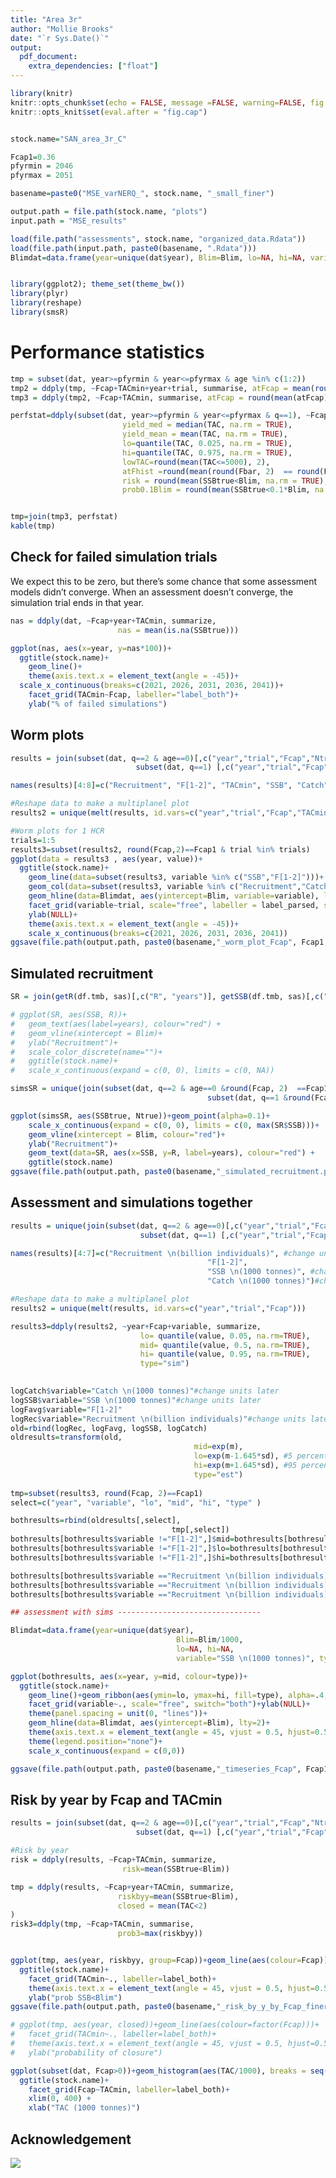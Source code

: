 ```yaml
---
title: "Area 3r"
author: "Mollie Brooks"
date: "`r Sys.Date()`"
output: 
  pdf_document:
    extra_dependencies: ["float"]
---
```


```r
library(knitr)
knitr::opts_chunk$set(echo = FALSE, message =FALSE, warning=FALSE, fig.pos = "H", out.extra = "")
knitr::opts_knit$set(eval.after = "fig.cap")


stock.name="SAN_area_3r_C"

Fcap1=0.36
pfyrmin = 2046
pfyrmax	= 2051

basename=paste0("MSE_varNERQ_", stock.name, "_small_finer")

output.path = file.path(stock.name, "plots")
input.path = "MSE_results"

load(file.path("assessments", stock.name, "organized_data.Rdata"))
load(file.path(input.path, paste0(basename, ".Rdata")))
Blimdat=data.frame(year=unique(dat$year), Blim=Blim, lo=NA, hi=NA, variable="SSB", type=NA)


library(ggplot2); theme_set(theme_bw())
library(plyr)
library(reshape)
library(smsR)
```

# Performance statistics

```r
tmp = subset(dat, year>=pfyrmin & year<=pfyrmax & age %in% c(1:2))
tmp2 = ddply(tmp, ~Fcap+TACmin+year+trial, summarise, atFcap = mean(round(sum(Fest/2), 2)==round(Fcap, 2)))
tmp3 = ddply(tmp2, ~Fcap+TACmin, summarise, atFcap = round(mean(atFcap), 2))

perfstat=ddply(subset(dat, year>=pfyrmin & year<=pfyrmax & q==1), ~Fcap+TACmin, summarize,
						 yield_med = median(TAC, na.rm = TRUE),
						 yield_mean = mean(TAC, na.rm = TRUE),
						 lo=quantile(TAC, 0.025, na.rm = TRUE),
						 hi=quantile(TAC, 0.975, na.rm = TRUE),
						 lowTAC=round(mean(TAC<=5000), 2),
						 atFhist =round(mean(round(Fbar, 2)  == round(Fhist, 2)), 2),
						 risk = round(mean(SSBtrue<Blim, na.rm = TRUE), 3),
						 prob0.1Blim = round(mean(SSBtrue<0.1*Blim, na.rm = TRUE), 2))


tmp=join(tmp3, perfstat)
kable(tmp)

```

## Check for failed simulation trials
We expect this to be zero, but there's some chance that some assessment models didn't converge. When an assessment doesn't converge, the simulation trial ends in that year.

```r

nas = ddply(dat, ~Fcap+year+TACmin, summarize, 
						nas = mean(is.na(SSBtrue)))

ggplot(nas, aes(x=year, y=nas*100))+
  ggtitle(stock.name)+
	geom_line()+
	theme(axis.text.x = element_text(angle = -45))+
  scale_x_continuous(breaks=c(2021, 2026, 2031, 2036, 2041))+
	facet_grid(TACmin~Fcap, labeller="label_both")+
	ylab("% of failed simulations")
```
\newpage

## Worm plots

```r
results = join(subset(dat, q==2 & age==0)[,c("year","trial","Fcap","Ntrue","Fbar", "TACmin")],#recruitment from age0, q2
							subset(dat, q==1) [,c("year","trial","Fcap","SSBtrue","TAC", "TACmin")])#SSB from q1

names(results)[4:8]=c("Recruitment", "F[1-2]", "TACmin", "SSB", "Catch")

#Reshape data to make a multiplanel plot
results2 = unique(melt(results, id.vars=c("year","trial","Fcap","TACmin")))

#Worm plots for 1 HCR
trials=1:5
results3=subset(results2, round(Fcap,2)==Fcap1 & trial %in% trials)
ggplot(data = results3 , aes(year, value))+
  ggtitle(stock.name)+
	geom_line(data=subset(results3, variable %in% c("SSB","F[1-2]")))+
	geom_col(data=subset(results3, variable %in% c("Recruitment","Catch")))+
	geom_hline(data=Blimdat, aes(yintercept=Blim, variable=variable), lty=2)+
	facet_grid(variable~trial, scale="free", labeller = label_parsed, switch="y")+
	ylab(NULL)+
	theme(axis.text.x = element_text(angle = -45))+
	scale_x_continuous(breaks=c(2021, 2026, 2031, 2036, 2041)) 
ggsave(file.path(output.path, paste0(basename,"_worm_plot_Fcap", Fcap1, ".png")), height=4, width=6)
```
\newpage

## Simulated recruitment

```r

SR = join(getR(df.tmb, sas)[,c("R", "years")], getSSB(df.tmb, sas)[,c("SSB", "years")]) 

# ggplot(SR, aes(SSB, R))+
# 	geom_text(aes(label=years), colour="red") +
# 	geom_vline(xintercept = Blim)+
# 	ylab("Recruitment")+
# 	scale_color_discrete(name="")+
# 	ggtitle(stock.name)+
# 	scale_x_continuous(expand = c(0, 0), limits = c(0, NA))

simsSR = unique(join(subset(dat, q==2 & age==0 &round(Fcap, 2)  ==Fcap1)[,c("year","trial","Ntrue")],#recruitment from age0, q2
											subset(dat, q==1 &round(Fcap, 2)  ==Fcap1) [,c("year","trial","SSBtrue")]))#SSB from q1

ggplot(simsSR, aes(SSBtrue, Ntrue))+geom_point(alpha=0.1)+
	scale_x_continuous(expand = c(0, 0), limits = c(0, max(SR$SSB)))+
	geom_vline(xintercept = Blim, colour="red")+
	ylab("Recruitment")+
	geom_text(data=SR, aes(x=SSB, y=R, label=years), colour="red") +
	ggtitle(stock.name)
ggsave(file.path(output.path, paste0(basename,"_simulated_recruitment.png")), height=5, width=6)

```
\newpage

## Assessment and simulations together

```r

results = unique(join(subset(dat, q==2 & age==0)[,c("year","trial","Fcap","Ntrue","Fbar")],#recruitment from age0, q2
							 subset(dat, q==1) [,c("year","trial","Fcap","SSBtrue","TAC")]))#SSB from q1

names(results)[4:7]=c("Recruitment \n(billion individuals)", #change units later
											"F[1-2]", 
											"SSB \n(1000 tonnes)", #change units later
											"Catch \n(1000 tonnes)")#change units later

#Reshape data to make a multiplanel plot
results2 = unique(melt(results, id.vars=c("year","trial","Fcap")))

results3=ddply(results2, ~year+Fcap+variable, summarize,
							 lo= quantile(value, 0.05, na.rm=TRUE),
							 mid= quantile(value, 0.5, na.rm=TRUE),
							 hi= quantile(value, 0.95, na.rm=TRUE),
							 type="sim")
					

logCatch$variable="Catch \n(1000 tonnes)"#change units later
logSSB$variable="SSB \n(1000 tonnes)"#change units later
logFavg$variable="F[1-2]"
logRec$variable="Recruitment \n(billion individuals)"#change units later
old=rbind(logRec, logFavg, logSSB, logCatch)
oldresults=transform(old, 
										 mid=exp(m), 
										 lo=exp(m-1.645*sd), #5 percentile
										 hi=exp(m+1.645*sd), #95 percentile
										 type="est")
	
tmp=subset(results3, round(Fcap, 2)==Fcap1)
select=c("year", "variable", "lo", "mid", "hi", "type" )

bothresults=rbind(oldresults[,select],
									tmp[,select])
bothresults[bothresults$variable !="F[1-2]",]$mid=bothresults[bothresults$variable !="F[1-2]",]$mid/1000
bothresults[bothresults$variable !="F[1-2]",]$lo=bothresults[bothresults$variable !="F[1-2]",]$lo/1000
bothresults[bothresults$variable !="F[1-2]",]$hi=bothresults[bothresults$variable !="F[1-2]",]$hi/1000

bothresults[bothresults$variable =="Recruitment \n(billion individuals)",]$mid=bothresults[bothresults$variable =="Recruitment \n(billion individuals)",]$mid/1e3
bothresults[bothresults$variable =="Recruitment \n(billion individuals)",]$lo=bothresults[bothresults$variable =="Recruitment \n(billion individuals)",]$lo/1e3
bothresults[bothresults$variable =="Recruitment \n(billion individuals)",]$hi=bothresults[bothresults$variable =="Recruitment \n(billion individuals)",]$hi/1e3

## assessment with sims --------------------------------

Blimdat=data.frame(year=unique(dat$year), 
									 Blim=Blim/1000, 
									 lo=NA, hi=NA, 
									 variable="SSB \n(1000 tonnes)", type=NA)

ggplot(bothresults, aes(x=year, y=mid, colour=type))+
  ggtitle(stock.name)+
	geom_line()+geom_ribbon(aes(ymin=lo, ymax=hi, fill=type), alpha=.4, linetype=0)+
	facet_grid(variable~., scale="free", switch="both")+ylab(NULL)+
	theme(panel.spacing = unit(0, "lines"))+
	geom_hline(data=Blimdat, aes(yintercept=Blim), lty=2)+
	theme(axis.text.x = element_text(angle = 45, vjust = 0.5, hjust=0.5))+
	theme(legend.position="none")+
	scale_x_continuous(expand = c(0,0))

ggsave(file.path(output.path, paste0(basename,"_timeseries_Fcap", Fcap1, ".png")), height=5, width=6)

```
\newpage

## Risk by year by Fcap and TACmin

```r
results = join(subset(dat, q==2 & age==0)[,c("year","trial","Fcap","Ntrue","Fbar", "TACmin")],#recruitment from age0, q2
							subset(dat, q==1) [,c("year","trial","Fcap","SSBtrue","TAC", "TACmin")])#SSB from q1

#Risk by year
risk = ddply(results, ~Fcap+TACmin, summarize, 
						 risk=mean(SSBtrue<Blim))

tmp = ddply(results, ~Fcap+year+TACmin, summarize, 
						riskbyy=mean(SSBtrue<Blim),
						closed = mean(TAC<2)
)
risk3=ddply(tmp, ~Fcap+TACmin, summarise, 
						prob3=max(riskbyy))


ggplot(tmp, aes(year, riskbyy, group=Fcap))+geom_line(aes(colour=Fcap))+
  ggtitle(stock.name)+
	facet_grid(TACmin~., labeller=label_both)+
	theme(axis.text.x = element_text(angle = 45, vjust = 0.5, hjust=0.5))+
	ylab("prob SSB<Blim")
ggsave(file.path(output.path, paste0(basename,"_risk_by_y_by_Fcap_finer.png")), height=4, width=6)

# ggplot(tmp, aes(year, closed))+geom_line(aes(colour=factor(Fcap)))+
# 	facet_grid(TACmin~., labeller=label_both)+
# 	theme(axis.text.x = element_text(angle = 45, vjust = 0.5, hjust=0.5))+
# 	ylab("probability of closure")
```

```r
ggplot(subset(dat, Fcap>0))+geom_histogram(aes(TAC/1000), breaks = seq(0, 400, by=5))+
  ggtitle(stock.name)+
	facet_grid(Fcap~TACmin, labeller=label_both)+
	xlim(0, 400) +
	xlab("TAC (1000 tonnes)")
```



\newpage

## Acknowledgement

![](/Users/molliebrooks/Desktop/DTU_postdoc/logos/EMFF-logo-bredformat-UK.jpg)